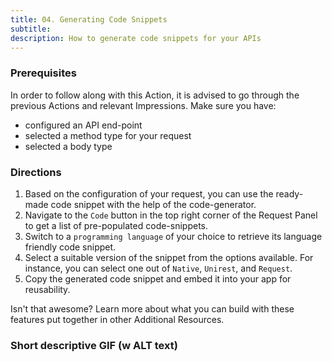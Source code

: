 ```yaml
---
title: 04. Generating Code Snippets
subtitle:
description: How to generate code snippets for your APIs
---
```


### Prerequisites

In order to follow along with this Action, it is advised to go through the previous Actions and relevant Impressions. Make sure you have:
- configured an API end-point
- selected a method type for your request
- selected a body type


### Directions

1. Based on the configuration of your request, you can use the ready-made code snippet with the help of the code-generator.
2. Navigate to the `Code` button in the top right corner of the Request Panel to get a list of pre-populated code-snippets.
3. Switch to a `programming language` of your choice to retrieve its language friendly code snippet.
4. Select a suitable version of the snippet from the options available. For instance, you can select one out of `Native`, `Unirest`, and `Request`.
5. Copy the generated code snippet and embed it into your app for reusability.

Isn't that awesome? Learn more about what you can build with these features put together in other Additional Resources.

### Short descriptive GIF (w ALT text)


<!--  ### Additional resources -->

